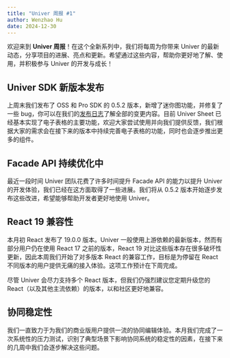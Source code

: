 ```yaml
---
title: "Univer 周报 #1"
author: Wenzhao Hu
date: 2024-12-30
---
```


欢迎来到 **Univer 周报**！在这个全新系列中，我们将每周为你带来 Univer 的最新动态，分享项目的进展、亮点和更新。希望通过这些内容，帮助你更好地了解、使用，并积极参与 Univer 的开发与成长！

## Univer SDK 新版本发布

上周末我们发布了 OSS 和 Pro SDK 的 0.5.2 版本，新增了迷你图功能，并修复了一些 bug，你可以在我们的[发布日志](https://www.univer.ai/zh-CN/changelog)了解全部的变更内容。目前 Univer Sheet 已经基本实现了电子表格的主要功能，欢迎大家尝试使用并向我们提供反馈，我们根据大家的需求会在接下来的版本中持续完善电子表格的功能，同时也会逐步推出更多的组件。

## Facade API 持续优化中

最近一段时间 Univer 团队花费了许多时间提升 Facade API 的能力以提升 Univer 的开发体验，我们已经在这方面取得了一些进展。我们将从 0.5.2 版本开始逐步发布这些改进，希望能够帮助开发者更好地使用 Univer。

## React 19 兼容性

本月初 React 发布了 19.0.0 版本。Univer 一般使用上游依赖的最新版本，然而有部分用户仍在使用 React 17 之前的版本，React 19 对比这些版本存在很多破坏性更新，因此本周我们开始了对多版本 React 的兼容工作，目标是为停留在 React 不同版本的用户提供无痛的接入体验。这项工作预计在下周完成。

尽管 Univer 会尽力支持多个 React 版本，但我们仍强烈建议您定期升级您的 React（以及其他主流依赖）的版本，以和社区更好地兼容。

## 协同稳定性

我们一直致力于为我们的商业版用户提供一流的协同编辑体验。本月我们完成了一次系统性的压力测试，识别了典型场景下影响协同系统的稳定性的因素，在接下来的几周中我们会逐步解决这些问题。

